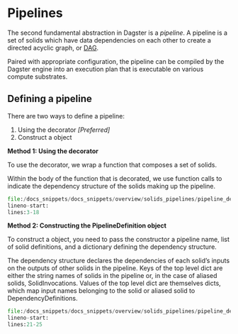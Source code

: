 
<DynamicMetaTags
  title="Pipelines | Dagster"
  description="Dagster pipeline is a set of solids which have data dependencies on each other to create a directed acyclic graph."
/>

# Pipelines

The second fundamental abstraction in Dagster is a _pipeline_. A pipeline is a set of solids which have data dependencies on each other to create a directed acyclic graph, or [DAG](https://en.wikipedia.org/wiki/Directed_acyclic_graph).

Paired with appropriate configuration, the pipeline can be compiled by the Dagster engine into an execution plan that is executable on various compute substrates.

## Defining a pipeline

There are two ways to define a pipeline:

1.  Using the <PyObject module="dagster" object="pipeline" displayText="@pipeline" /> decorator
    _\[Preferred\]_
2.  Construct a <PyObject module="dagster" object="PipelineDefinition"/> object

**Method 1: Using the decorator**

To use the <PyObject module="dagster" object="pipeline" displayText="@pipeline" /> decorator,
we wrap a function that composes a set of solids.

Within the body of the function that is decorated, we use function calls to indicate the dependency structure of the solids making up the pipeline.

```python literalinclude caption=solids.py
file:/docs_snippets/docs_snippets/overview/solids_pipelines/pipeline_definition.py
lineno-start:
lines:3-18
```

**Method 2: Constructing the PipelineDefinition object**

To construct a <PyObject module="dagster" object="PipelineDefinition"/> object, you need to pass the constructor a pipeline name,
list of solid definitions, and a dictionary defining the dependency structure.

The dependency structure declares the dependencies of each solid’s inputs on the outputs of other solids in the pipeline. Keys of the top level dict are either the string names of solids in the pipeline or, in the case of aliased solids, SolidInvocations. Values of the top level dict are themselves dicts, which map input names belonging to the solid or aliased solid to DependencyDefinitions.

```python literalinclude caption=solids.py
file:/docs_snippets/docs_snippets/overview/solids_pipelines/pipeline_definition.py
lineno-start:
lines:21-25
```
